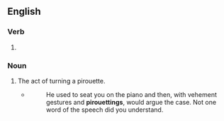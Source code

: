 ==English==

===Verb===
{{head|en|verb form}}

# {{present participle of|en|pirouette|nocat=1}}

===Noun===
{{en-noun}}

# The act of turning a pirouette.
#* {{rfdatek|en|Elizabeth Cady Stanton}}
#*: He used to seat you on the piano and then, with vehement gestures and '''pirouettings''', would argue the case. Not one word of the speech did you understand.